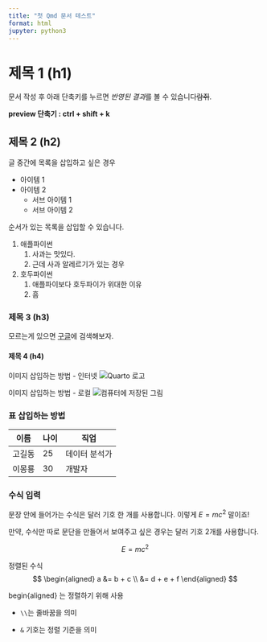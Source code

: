 ```yaml
---
title: "첫 Qmd 문서 테스트"
format: html
jupyter: python3
---
```


# 제목 1 (h1)

문서 작성 후 아래 단축키를 누르면 *반영된 결과*를 볼 수 있습니다~~람쥐~~.

**preview 단축기 : ctrl + shift + k**



## 제목 2 (h2)

글 중간에 목록을 삽입하고 싶은 경우

- 아이템 1
- 아이템 2
    - 서브 아이템 1
    - 서브 아이템 2

순서가 있는 목록을 삽입할 수 있습니다.

1. 애플파이썬
    1. 사과는 맛있다.
    2. 근데 사과 알레르기가 있는 경우
2. 호두파이썬 
    1. 애플파이보다 호두파이가 위대한 이유
    2. 흠


### 제목 3 (h3)

모르는게 있으면 [구글](https://www.google.com/)에 검색해보자.

#### 제목 4 (h4)

이미지 삽입하는 방법 - 인터넷
![Quarto 로고](https://quarto.org/quarto.png)

이미지 삽입하는 방법 - 로컬
![컴퓨터에 저장된 그림](./gromit.webp)

### 표 삽입하는 방법

| 이름 | 나이 | 직업 |
|------|----|-------|
| 고길동 | 25 | 데이터 분석가 |
| 이몽룡 | 30 | 개발자 |

### 수식 입력

문장 안에 들어가는 수식은 달러 기호 한 개를 사용합니다.
이렇게 $E=mc^2$ 말이죠!

만약, 수식만 따로 문단을 만들어서 보여주고 싶은 경우는 달러 기호 2개를 사용합니다.

$$
E = mc^2
$$

정렬된 수식
$$
\begin{aligned}
    a &= b + c \\
      &= d + e + f
\end{aligned}
$$

begin{aligned} 는 정렬하기 위해 사용

* `\\`는 줄바꿈을 의미

* `&` 기호는 정렬 기준을 의미